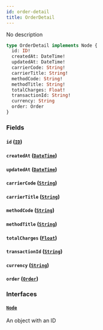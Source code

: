 ```yaml
---
id: order-detail
title: OrderDetail
---
```


No description

```graphql
type OrderDetail implements Node {
  id: ID!
  createdAt: DateTime!
  updatedAt: DateTime!
  carrierCode: String!
  carrierTitle: String!
  methodCode: String!
  methodTitle: String!
  totalCharges: Float!
  transactionId: String!
  currency: String
  order: Order
}
```

### Fields

#### `id` ([`ID`](../../rate-manager-service/scalars/id))

#### `createdAt` ([`DateTime`](../../rate-manager-service/scalars/date-time))

#### `updatedAt` ([`DateTime`](../../rate-manager-service/scalars/date-time))

#### `carrierCode` ([`String`](../../rate-manager-service/scalars/string))

#### `carrierTitle` ([`String`](../../rate-manager-service/scalars/string))

#### `methodCode` ([`String`](../../rate-manager-service/scalars/string))

#### `methodTitle` ([`String`](../../rate-manager-service/scalars/string))

#### `totalCharges` ([`Float`](../../rate-manager-service/scalars/float))

#### `transactionId` ([`String`](../../rate-manager-service/scalars/string))

#### `currency` ([`String`](../../rate-manager-service/scalars/string))

#### `order` ([`Order`](../../rate-manager-service/objects/order))

### Interfaces

#### [`Node`](../../rate-manager-service/interfaces/node)

An object with an ID
